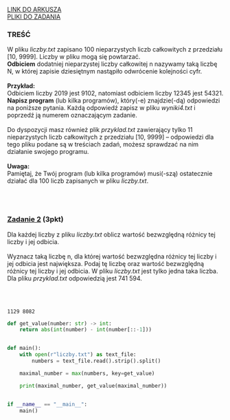 
<div className="box_link"><a className="link  link_materials" target="_blank" href="https://arkusze.pl/maturalne/informatyka-2022-czerwiec-matura-rozszerzona-2.pdf">LINK DO ARKUSZA</a>
<br/>
<a className="link  link_materials" href="https://arkusze.pl/maturalne/informatyka-2022-czerwiec-matura-rozszerzona-zalaczniki.zip"> PLIKI DO ZADANIA</a>

<br/>
</div>

### TREŚĆ
W pliku <i>liczby.txt</i> zapisano 100 nieparzystych liczb całkowitych z przedziału [10, 9999].
Liczby w pliku mogą się powtarzać.<br/>
<b>Odbiciem</b> dodatniej nieparzystej liczby całkowitej n nazywamy taką liczbę N, w której zapisie
dziesiętnym nastąpiło odwrócenie kolejności cyfr.<br/><br/>
<b>Przykład:<br/></b>
Odbiciem liczby 2019 jest 9102, natomiast odbiciem liczby 12345 jest 54321.<br/>
<b>Napisz program</b> (lub kilka programów), który(-e) znajdzie(-dą) odpowiedzi na poniższe
pytania. Każdą odpowiedź zapisz w pliku <i>wyniki4.txt</i> i poprzedź ją numerem
oznaczającym zadanie.<br/><br/>
Do dyspozycji masz również plik <i>przyklad.txt</i> zawierający tylko 11 nieparzystych liczb
całkowitych z przedziału [10, 9999] – odpowiedzi dla tego pliku podane są w treściach
zadań, możesz sprawdzać na nim działanie swojego programu.<br/><br/>
<b>Uwaga:<br/></b> Pamiętaj, że Twój program (lub kilka programów) musi(-szą) ostatecznie działać dla
100 liczb zapisanych w pliku <i>liczby.txt</i>.

<br/><br/>

### <u>Zadanie 2</u> (3pkt)

Dla każdej liczby z pliku <i>liczby.txt</i> oblicz wartość bezwzględną różnicy tej liczby i jej
odbicia.<br/><br/>
Wyznacz taką liczbę n, dla której wartość bezwzględna różnicy tej liczby i jej odbicia jest
największa. Podaj tę liczbę oraz wartość bezwzględną różnicy tej liczby i jej odbicia.
W pliku <i>liczby.txt</i> jest tylko jedna taka liczba.<br/>
Dla pliku <i>przyklad.txt</i> odpowiedzią jest 741 594.


<br/><br/>
<Dropdown title="ODPOWIEDŹ">

```text
1129 8082
```
</Dropdown>






<Dropdown title="PRZYKŁADOWE ROZWIĄZANIE - PYTHON">

```python
def get_value(number: str) -> int:
    return abs(int(number) - int(number[::-1]))


def main():
    with open(r"liczby.txt") as text_file:
        numbers = text_file.read().strip().split()

    maximal_number = max(numbers, key=get_value)

    print(maximal_number, get_value(maximal_number))


if __name__ == "__main__":
    main()

```
</Dropdown>
